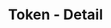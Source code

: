 ---
title: 'Token - Detail'
openapi: '/en/api-reference/openapi-en.json GET /token/v1/{chain}/{tokenAddress}'
---
